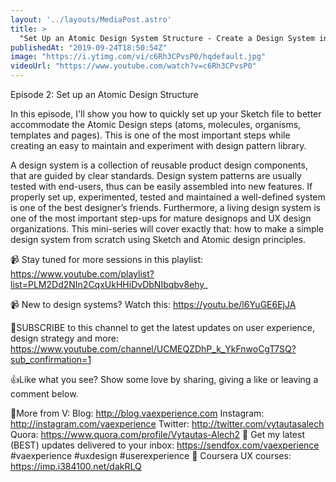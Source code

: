```yaml
---
layout: '../layouts/MediaPost.astro'
title: >
  "Set Up an Atomic Design System Structure - Create a Design System in Sketch, Ep2"
publishedAt: "2019-09-24T18:50:54Z"
image: "https://i.ytimg.com/vi/c6Rh3CPvsP0/hqdefault.jpg"
videoUrl: "https://www.youtube.com/watch?v=c6Rh3CPvsP0"
---
```

Episode 2: Set up an Atomic Design Structure

In this episode, I'll show you how to quickly set up your Sketch file to better accommodate the Atomic Design steps (atoms, molecules, organisms, templates and pages). This is one of the most important steps while creating an easy to maintain and experiment with design pattern library. 

A design system is a collection of reusable product design components, that are guided by clear standards. Design system patterns are usually tested with end-users, thus can be easily assembled into new features. If properly set up, experimented, tested and maintained a well-defined system is one of the best designer’s friends. Furthermore, a living design system is one of the most important step-ups for mature designops and UX design organizations. This mini-series will cover exactly that: how to make a simple design system from scratch using Sketch and Atomic design principles. 

📹 Stay tuned for more sessions in this playlist:
https://www.youtube.com/playlist?list=PLM2Dd2NIn2CqxUkHHiDvDbNIbqbv8ehy_

📹 New to design systems? Watch this: https://youtu.be/l6YuGE6EjJA

🙌SUBSCRIBE to this channel to get the latest updates on user experience, design strategy and more:  https://www.youtube.com/channel/UCMEQZDhP_k_YkFnwoCgT7SQ?sub_confirmation=1

👍Like what you see? Show some love by sharing, giving a like or leaving a comment below.

👨More from V:
Blog: http://blog.vaexperience.com
Instagram: http://instagram.com/vaexperience
Twitter: http://twitter.com/vytautasalech
Quora: https://www.quora.com/profile/Vytautas-Alech2 📩 Get my latest (BEST) updates delivered to your inbox: https://sendfox.com/vaexperience
#vaexperience #uxdesign #userexperience 🎒 Coursera UX courses: https://imp.i384100.net/dakRLQ
